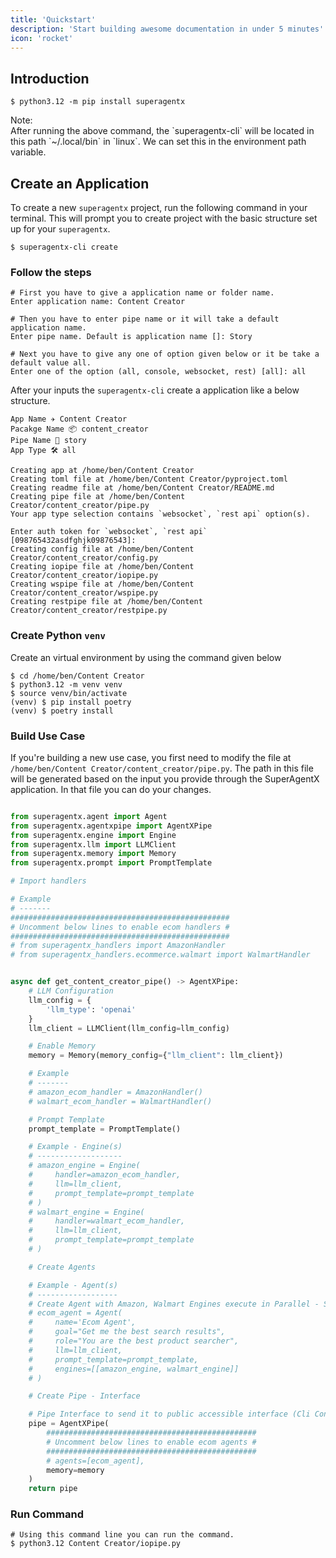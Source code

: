 ```yaml
---
title: 'Quickstart'
description: 'Start building awesome documentation in under 5 minutes'
icon: 'rocket'
---
```


## Introduction


```shell
$ python3.12 -m pip install superagentx
```

<Note>
Note: <br />
After running the above command, the `superagentx-cli` will be located in this path `~/.local/bin` in `linux`. We can
set this in the environment path variable.
</Note>

## Create an Application
To create a new `superagentx` project, run the following command in your terminal. This will prompt you to create
project with the basic structure set up for your `superagentx`.

```shell
$ superagentx-cli create
```

### Follow the steps
```shell
# First you have to give a application name or folder name.
Enter application name: Content Creator

# Then you have to enter pipe name or it will take a default application name.
Enter pipe name. Default is application name []: Story

# Next you have to give any one of option given below or it be take a default value all.
Enter one of the option (all, console, websocket, rest) [all]: all
```

After your inputs the `superagentx-cli` create a application like a below structure.

```shell
App Name ✈️ Content Creator
Pacakge Name 📦 content_creator
Pipe Name 🎢 story
App Type 🛠️ all

Creating app at /home/ben/Content Creator
Creating toml file at /home/ben/Content Creator/pyproject.toml
Creating readme file at /home/ben/Content Creator/README.md
Creating pipe file at /home/ben/Content Creator/content_creator/pipe.py
Your app type selection contains `websocket`, `rest api` option(s).

Enter auth token for `websocket`, `rest api` [098765432asdfghjk09876543]:
Creating config file at /home/ben/Content Creator/content_creator/config.py
Creating iopipe file at /home/ben/Content Creator/content_creator/iopipe.py
Creating wspipe file at /home/ben/Content Creator/content_creator/wspipe.py
Creating restpipe file at /home/ben/Content Creator/content_creator/restpipe.py
```

### Create Python `venv`
Create an virtual environment by using the command given below

```shell
$ cd /home/ben/Content Creator
$ python3.12 -m venv venv
$ source venv/bin/activate
(venv) $ pip install poetry
(venv) $ poetry install
```

### Build Use Case

If you're building a new use case, you first need to modify the file at `/home/ben/Content Creator/content_creator/pipe.py`.
The path in this file will be generated based on the input you provide through the SuperAgentX application. In that
file you can do your changes.

```python

from superagentx.agent import Agent
from superagentx.agentxpipe import AgentXPipe
from superagentx.engine import Engine
from superagentx.llm import LLMClient
from superagentx.memory import Memory
from superagentx.prompt import PromptTemplate

# Import handlers

# Example
# -------
#################################################
# Uncomment below lines to enable ecom handlers #
#################################################
# from superagentx_handlers import AmazonHandler
# from superagentx_handlers.ecommerce.walmart import WalmartHandler


async def get_content_creator_pipe() -> AgentXPipe:
    # LLM Configuration
    llm_config = {
        'llm_type': 'openai'
    }
    llm_client = LLMClient(llm_config=llm_config)

    # Enable Memory
    memory = Memory(memory_config={"llm_client": llm_client})

    # Example
    # -------
    # amazon_ecom_handler = AmazonHandler()
    # walmart_ecom_handler = WalmartHandler()

    # Prompt Template
    prompt_template = PromptTemplate()

    # Example - Engine(s)
    # -------------------
    # amazon_engine = Engine(
    #     handler=amazon_ecom_handler,
    #     llm=llm_client,
    #     prompt_template=prompt_template
    # )
    # walmart_engine = Engine(
    #     handler=walmart_ecom_handler,
    #     llm=llm_client,
    #     prompt_template=prompt_template
    # )

    # Create Agents

    # Example - Agent(s)
    # ------------------
    # Create Agent with Amazon, Walmart Engines execute in Parallel - Search Products from user prompts
    # ecom_agent = Agent(
    #     name='Ecom Agent',
    #     goal="Get me the best search results",
    #     role="You are the best product searcher",
    #     llm=llm_client,
    #     prompt_template=prompt_template,
    #     engines=[[amazon_engine, walmart_engine]]
    # )

    # Create Pipe - Interface

    # Pipe Interface to send it to public accessible interface (Cli Console / WebSocket / Restful API)
    pipe = AgentXPipe(
        ###############################################
        # Uncomment below lines to enable ecom agents #
        ###############################################
        # agents=[ecom_agent],
        memory=memory
    )
    return pipe
```

### Run Command

```shell
# Using this command line you can run the command.
$ python3.12 Content Creator/iopipe.py
```
